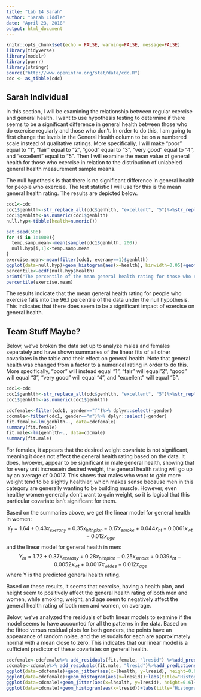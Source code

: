 ---
title: "Lab 14 Sarah"
author: "Sarah Liddle"
date: "April 23, 2018"
output: html_document
---

```{r setup, include=FALSE}
knitr::opts_chunk$set(echo = FALSE, warning=FALSE, message=FALSE)
library(tidyverse)
library(modelr)
library(purrr)
library(stringr)
source("http://www.openintro.org/stat/data/cdc.R")
cdc <- as_tibble(cdc)
```

## Sarah Individual

In this section, I will be examining the relationship between regular exercise and general health. I want to use hypothesis testing to determine if there seems to be a significant difference in general health between those who do exercise regularly and those who don't. In order to do this, I am going to first change the levels in the General Health column to be on a numbered scale instead of qualitative ratings. More specifically, I will make "poor" equal to "1", "fair" equal to "2", "good" equal to "3", "very good" equal to "4", and "excellent" equal to "5". Then I will examine the mean value of general health for those who exercise in relation to the distribution of unlabeled general health measurement sample means. 

The null hypothesis is that there is no significant difference in general health for people who exercise. The test statistic I will use for this is the mean general health rating. The results are depicted below.

``` {r sarah1}
cdc1<-cdc
cdc1$genhlth<-str_replace_all(cdc$genhlth, "excellent", "5")%>%str_replace_all("very good", "4") %>% str_replace_all("good", "3") %>% str_replace_all("fair", "2") %>% str_replace_all("poor", "1")
cdc1$genhlth<-as.numeric(cdc1$genhlth)
null.hyp<-tibble(health=numeric())

set.seed(506)
for (i in 1:1000){
  temp.samp.mean<-mean(sample(cdc1$genhlth, 200))
  null.hyp[i,1]<-temp.samp.mean
}
exercise.mean<-mean(filter(cdc1, exerany==1)$genhlth)
ggplot(data=null.hyp)+geom_histogram(aes(x=health), binwidth=0.05)+geom_vline(xintercept=exercise.mean, color="red")
percentile<-ecdf(null.hyp$health)
print("The percentile of the mean general health rating for those who exercise under the null hypothesis:")
percentile(exercise.mean)


```


The results indicate that the mean general health rating for people who exercise falls into the 96.1 percentile of the data under the null hypothesis. This indicates that there does seem to be a significant impact of exercise on general health. 


## Team Stuff Maybe?

Below, we've broken the data set up to analyze males and females separately and have shown summaries of the linear fits of all other covariates in the table and their effect on general health. Note that general health was changed from a factor to a numerical rating in order to do this. More specifically, "poor" will instead equal "1", "fair" will equal"2", "good" will equal "3", "very good" will equal "4", and "excellent" will equal "5".

```{r teammaybe}
cdc1<-cdc
cdc1$genhlth<-str_replace_all(cdc$genhlth, "excellent", "5")%>%str_replace_all("very good", "4") %>% str_replace_all("good", "3") %>% str_replace_all("fair", "2") %>% str_replace_all("poor", "1")
cdc1$genhlth<-as.numeric(cdc1$genhlth)

cdcfemale<-filter(cdc1, gender=="f")%>% dplyr::select(-gender)
cdcmale<-filter(cdc1, gender=="m")%>% dplyr::select(-gender)
fit.female<-lm(genhlth~., data=cdcfemale)
summary(fit.female)
fit.male<-lm(genhlth~., data=cdcmale)
summary(fit.male)
```

For females, it appears that the desired weight covariate is not significant, meaning it does not affect the general health rating based on the data. It does, hwoever, appear to be significant in male general health, showing that for every unit increasein desired weight, the general health rating will go up by an average of 0.0017. This shows that males who want to gain more weight tend to be slightly healthier, which makes sense because men in this category are generally wanting to be building muscle. However, even healthy women generally don't want to gain weight, so it is logical that this particular covariate isn't significant for them.

Based on the summaries above, we get the linear model for general health in women:
$$  Y_f=1.64+0.43x_{exerany}+0.35x_{hlthplan}-0.17x_{smoke}+0.044x_{ht}-0.0061x_{wt}-0.012x_{age} $$
and the linear model for general health in men:
$$  Y_m=1.72+0.37x_{exerany}+0.28x_{hlthplan}-0.25x_{smoke}+0.039x_{ht}-0.0052x_{wt}+0.0017x_{wtdes}-0.012x_{age} $$
where Y is the predicted general health rating.

Based on these results, it seems that exercise, having a health plan, and height seem to positively affect the general health rating of both men and women, while smoking, weight, and age seem to negatively affect the general health rating of both men and women, on average.

Below, we've analyzed the residuals of both linear models to examine if the model seems to have accounted for all the patterns in the data. Based on the fitted versus residual plots for both genders, the points have an appearance of random noise, and the reisudals for each are approximately normal with a mean close to zero. This indicates that our linear model is a sufficient predictor of these covariates on general health. 

```{r resids}

cdcfemale<-cdcfemale%>% add_residuals(fit.female, "lresid") %>%add_predictions(fit.female, "lhealth")
cdcmale<-cdcmale%>% add_residuals(fit.male, "lresid")%>%add_predictions(fit.male, "lhealth")
ggplot(data=cdcfemale)+geom_jitter(aes(x=lhealth, y=lresid), height=0.6)+labs(title="Fitted vs. Residual Values, Female")
ggplot(data=cdcfemale)+geom_histogram(aes(x=lresid))+labs(title="Histogram of Residuals, Female")
ggplot(data=cdcmale)+geom_jitter(aes(x=lhealth, y=lresid), height=0.6)+labs(title="Fitted vs. Residual Values, Male")
ggplot(data=cdcmale)+geom_histogram(aes(x=lresid))+labs(title="Histogram of Residuals, Male")

```





